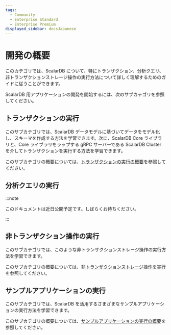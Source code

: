 ```yaml
---
tags:
  - Community
  - Enterprise Standard
  - Enterprise Premium
displayed_sidebar: docsJapanese
---
```


# 開発の概要


<TranslationBanner />

このカテゴリでは、ScalarDB について、特にトランザクション、分析クエリ、非トランザクションストレージ操作の実行方法について詳しく理解するためのガイドに従うことができます。

ScalarDB 用アプリケーションの開発を開始するには、次のサブカテゴリを参照してください。

## トランザクションの実行

このサブカテゴリでは、ScalarDB データモデルに基づいてデータをモデル化し、スキーマを作成する方法を学習できます。次に、ScalarDB Core ライブラリと、Core ライブラリをラップする gRPC サーバーである ScalarDB Cluster を介してトランザクションを実行する方法を学習できます。

このサブカテゴリの概要については、[トランザクションの実行の概要](develop-run-transactions-overview.mdx)を参照してください。

## 分析クエリの実行

:::note

このドキュメントは近日公開予定です。しばらくお待ちください。

:::

## 非トランザクション操作の実行

このサブカテゴリでは、このような非トランザクションストレージ操作の実行方法を学習できます。

このサブカテゴリの概要については、[非トランザクションストレージ操作を実行](develop-run-non-transactional-operations-overview.mdx)を参照してください。

## サンプルアプリケーションの実行

このサブカテゴリでは、ScalarDB を活用するさまざまなサンプルアプリケーションの実行方法を学習できます。

このサブカテゴリの概要については、[サンプルアプリケーションの実行の概要](scalardb-samples/README.mdx)を参照してください。
